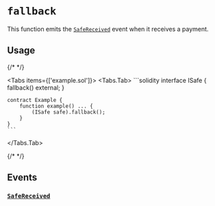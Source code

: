 
# `fallback`

This function emits the [`SafeReceived`](./fallback/receive.mdx#safereceived) event when it receives a payment.

## Usage

{/* <!-- vale off --> */}

<Tabs items={['example.sol']}>
  <Tabs.Tab>
    ```solidity
    interface ISafe {
        fallback() external;
    }

    contract Example {
        function example() ... {
            (ISafe safe).fallback();
        }
    }
    ```
  </Tabs.Tab>
</Tabs>

{/* <!-- vale on --> */}

## Events

### [`SafeReceived`](./receive.mdx#safereceived)
